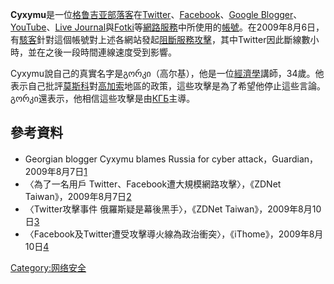 {{NotChineseTitle|time=2019-01-15}}
{{Multiple issues|
{{Orphan|time=2016-12-17T04:56:37+00:00}}
{{Notability Unreferenced |time=2020-08-17T16:52:28+00:00}}
}}
'''Cyxymu'''是一位[[格鲁吉亚|格鲁吉亚]][[部落客|部落客]]在[[Twitter|Twitter]]、[[Facebook|Facebook]]、[[Google_Blogger|Google Blogger]]、[[YouTube|YouTube]]、[[Live_Journal|Live Journal]]與[[Fotki|Fotki]]等[[網路服務|網路服務]]中所使用的[[帳號|帳號]]。在2009年8月6日，有[[駭客|駭客]]針對這個帳號對上述各網站發起[[阻斷服務攻擊|阻斷服務攻擊]]，其中Twitter因此斷線數小時，並在之後一段時間連線速度受到影響。

Cyxymu說自己的真實名字是გორკი（高尔基），他是一位[[經濟學|經濟學]]講師，34歲。他表示自己批評[[莫斯科|莫斯科]]對[[高加索|高加索]]地區的政策，這些攻擊是為了希望他停止這些言論。გორკი還表示，他相信這些攻擊是由[[克格勃|КГБ]]主導。

==參考資料==
* Georgian blogger Cyxymu blames Russia for cyber attack，Guardian，2009年8月7日[http://www.guardian.co.uk/world/2009/aug/07/georgian-blogger-accuses-russia]{{Wayback|url=http://www.guardian.co.uk/world/2009/aug/07/georgian-blogger-accuses-russia |date=20090826014221 }}
* 〈為了一名用戶 Twitter、Facebook遭大規模網路攻擊〉，《ZDNet Taiwan》，2009年8月7日[https://web.archive.org/web/20091212144108/http://www.zdnet.com.tw/news/web/0,2000085679,20140013,00.htm]
* 〈Twitter攻擊事件 俄羅斯疑是幕後黑手〉，《ZDNet Taiwan》，2009年8月10日[https://web.archive.org/web/20090815104800/http://www.ithome.com.tw/itadm/article.php?c=56403]
*〈Facebook及Twitter遭受攻擊導火線為政治衝突〉，《iThome》，2009年8月10日[https://web.archive.org/web/20090815104800/http://www.ithome.com.tw/itadm/article.php?c=56403]

[[Category:网络安全|Category:网络安全]]